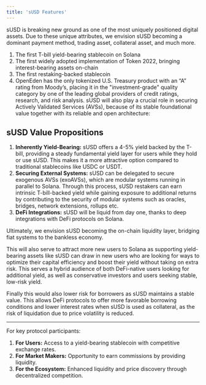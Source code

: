 ```yaml
---
title: 'sUSD Features'
---
```


sUSD is breaking new ground as one of the most uniquely positioned digital assets. Due to these unique attributes, we envision sUSD becoming a dominant payment method, trading asset, collateral asset, and much more.
 1. The first T-bill yield-bearing stablecoin on Solana
 2. The first widely adopted implementation of Token 2022, bringing interest-bearing assets on-chain 
 3. The first restaking-backed stablecoin 
 4. OpenEden has the only tokenized U.S. Treasury product with an “A” rating from Moody’s, placing it in the "investment-grade" quality category by one of the leading global providers of credit ratings, research, and risk analysis.
sUSD will also play a crucial role in securing Actively Validated Services (AVSs), because of its stable foundational value together with its reliable and open architecture:

## sUSD Value Propositions
 1. **Inherently Yield-Bearing:** sUSD offers a 4-5% yield backed by the T-bill, providing a steady fundamental yield layer for users while they hold or use sUSD. This makes it a more attractive option compared to traditional stablecoins like USDC or USDT.
 2. **Securing External Systems:** sUSD can be delegated to secure exogenous AVSs (exoAVSs), which are modular systems running in parallel to Solana. Through this process, sUSD restakers can earn intrinsic T-bill-backed yield while gaining exposure to additional returns by contributing to the security of modular systems such as oracles, bridges, network extensions, rollups etc.
 3. **DeFi Integrations:** sUSD will be liquid from day one, thanks to deep integrations with DeFi protocols on Solana.

Ultimately, we envision sUSD becoming the on-chain liquidity layer, bridging fiat systems to the bankless economy.

This will also serve to attract more new users to Solana as supporting yield-bearing assets like sUSD can draw in new users who are looking for ways to optimize their capital efficiency and boost their yield without taking on extra risk. This serves a hybrid audience of both DeFi-native users looking for additional yield, as well as conservative investors and users seeking stable, low-risk yield.

Finally this would also lower risk for borrowers as sUSD maintains a stable value. This allows DeFi protocols to offer more favorable borrowing conditions and lower interest rates when sUSD is used as collateral, as the risk of liquidation due to price volatility is reduced.

-----

For key protocol participants: 
 1. **For Users:** Access to a yield-bearing stablecoin with competitive exchange rates.
 2. **For Market Makers:** Opportunity to earn commissions by providing liquidity.
 3. **For the Ecosystem:** Enhanced liquidity and price discovery through decentralized competition.
